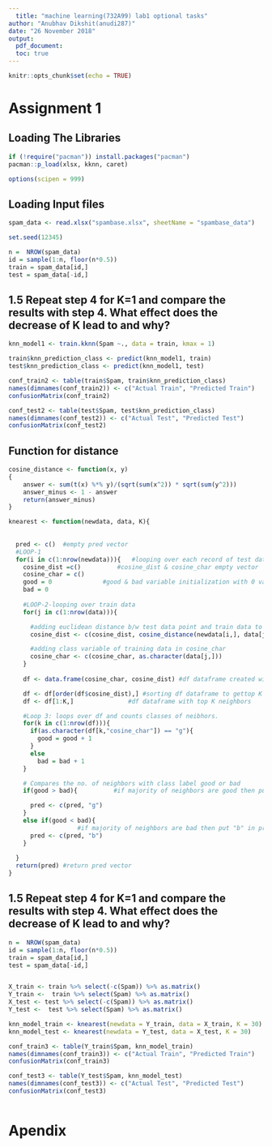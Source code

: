 ```yaml
---
  title: "machine learning(732A99) lab1 optional tasks"
author: "Anubhav Dikshit(anudi287)"
date: "26 November 2018"
output: 
  pdf_document:
  toc: true
---
```

  
  ```r
knitr::opts_chunk$set(echo = TRUE)
```

# Assignment 1

## Loading The Libraries
```r
if (!require("pacman")) install.packages("pacman")
pacman::p_load(xlsx, kknn, caret)

options(scipen = 999)

```

## Loading Input files
```r
spam_data <- read.xlsx("spambase.xlsx", sheetName = "spambase_data")

set.seed(12345)

n =  NROW(spam_data)
id = sample(1:n, floor(n*0.5))
train = spam_data[id,]
test = spam_data[-id,]
```


## 1.5 Repeat step 4 for K=1 and compare the results with step 4. What effect does the decrease of K lead to and why?
```r
knn_model1 <- train.kknn(Spam ~., data = train, kmax = 1)

train$knn_prediction_class <- predict(knn_model1, train)
test$knn_prediction_class <- predict(knn_model1, test)

conf_train2 <- table(train$Spam, train$knn_prediction_class)
names(dimnames(conf_train2)) <- c("Actual Train", "Predicted Train")
confusionMatrix(conf_train2)

conf_test2 <- table(test$Spam, test$knn_prediction_class)
names(dimnames(conf_test2)) <- c("Actual Test", "Predicted Test")
confusionMatrix(conf_test2)
```

## Function for distance
```r
cosine_distance <- function(x, y) 
{
    answer <- sum(t(x) %*% y)/(sqrt(sum(x^2)) * sqrt(sum(y^2)))
    answer_minus <- 1 - answer
    return(answer_minus)
}

knearest <- function(newdata, data, K){
  
  
  pred <- c()  #empty pred vector 
  #LOOP-1
  for(i in c(1:nrow(newdata))){   #looping over each record of test data
    cosine_dist =c()          #cosine_dist & cosine_char empty vector
    cosine_char = c()
    good = 0              #good & bad variable initialization with 0 value
    bad = 0
    
    #LOOP-2-looping over train data 
    for(j in c(1:nrow(data))){

      #adding euclidean distance b/w test data point and train data to cosine_dist vector
      cosine_dist <- c(cosine_dist, cosine_distance(newdata[i,], data[j,]))

      #adding class variable of training data in cosine_char
      cosine_char <- c(cosine_char, as.character(data[j,]))
    }
    
    df <- data.frame(cosine_char, cosine_dist) #df dataframe created with cosine_char & cosine_dist columns

    df <- df[order(df$cosine_dist),] #sorting df dataframe to gettop K neighbors
    df <- df[1:K,]               #df dataframe with top K neighbors

    #Loop 3: loops over df and counts classes of neibhors.
    for(k in c(1:nrow(df))){
      if(as.character(df[k,"cosine_char"]) == "g"){
        good = good + 1
      }
      else
        bad = bad + 1
    }

    # Compares the no. of neighbors with class label good or bad
    if(good > bad){          #if majority of neighbors are good then put "g" in pred vector

      pred <- c(pred, "g")
    }
    else if(good < bad){
                   #if majority of neighbors are bad then put "b" in pred vector
      pred <- c(pred, "b")
    }
    
  }
  return(pred) #return pred vector
}
```


## 1.5 Repeat step 4 for K=1 and compare the results with step 4. What effect does the decrease of K lead to and why?
```r


n =  NROW(spam_data)
id = sample(1:n, floor(n*0.5))
train = spam_data[id,]
test = spam_data[-id,]


X_train <- train %>% select(-c(Spam)) %>% as.matrix()
Y_train <-  train %>% select(Spam) %>% as.matrix()
X_test <- test %>% select(-c(Spam)) %>% as.matrix()
Y_test <-  test %>% select(Spam) %>% as.matrix()

knn_model_train <- knearest(newdata = Y_train, data = X_train, K = 30)
knn_model_test <- knearest(newdata = Y_test, data = X_test, K = 30)

conf_train3 <- table(Y_train$Spam, knn_model_train)
names(dimnames(conf_train3)) <- c("Actual Train", "Predicted Train")
confusionMatrix(conf_train3)

conf_test3 <- table(Y_test$Spam, knn_model_test)
names(dimnames(conf_test3)) <- c("Actual Test", "Predicted Test")
confusionMatrix(conf_test3)
```

```r

```


# Apendix
```r
```